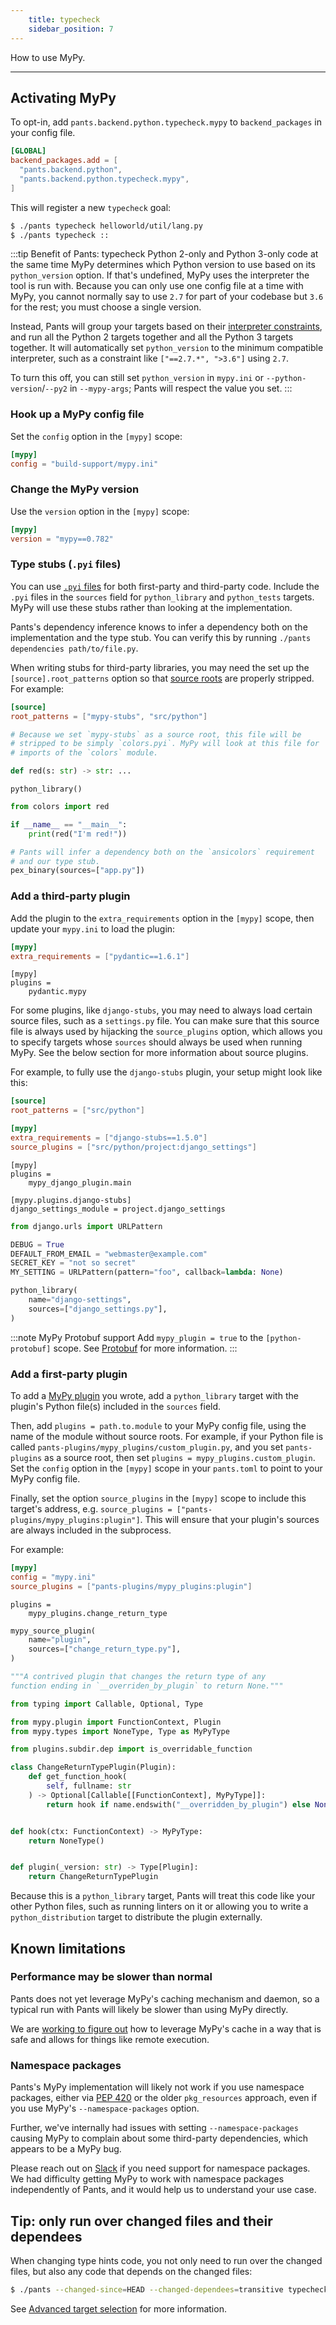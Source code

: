 ```yaml
---
    title: typecheck
    sidebar_position: 7
---
```


How to use MyPy.

---

## Activating MyPy

To opt-in, add `pants.backend.python.typecheck.mypy` to `backend_packages` in your config file.

```toml title="pants.toml"
[GLOBAL]
backend_packages.add = [
  "pants.backend.python",
  "pants.backend.python.typecheck.mypy",
]
```

This will register a new `typecheck` goal:

```bash
$ ./pants typecheck helloworld/util/lang.py
$ ./pants typecheck ::
```

:::tip Benefit of Pants: typecheck Python 2-only and Python 3-only code at the same time
MyPy determines which Python version to use based on its `python_version` option. If that's undefined, MyPy uses the interpreter the tool is run with. Because you can only use one config file at a time with MyPy, you cannot normally say to use `2.7` for part of your codebase but `3.6` for the rest; you must choose a single version.

Instead, Pants will group your targets based on their [interpreter constraints](../overview/interpreter-compatibility.mdx), and run all the Python 2 targets together and all the Python 3 targets together. It will automatically set `python_version` to the minimum compatible interpreter, such as a constraint like `["==2.7.*", ">3.6"]` using `2.7`.

To turn this off, you can still set `python_version` in `mypy.ini` or `--python-version`/`--py2` in `--mypy-args`; Pants will respect the value you set.
:::

### Hook up a MyPy config file

Set the `config` option in the `[mypy]` scope:

```toml title="pants.toml"
[mypy]
config = "build-support/mypy.ini"
```

### Change the MyPy version

Use the `version` option in the `[mypy]` scope:

```toml title="pants.toml"
[mypy]
version = "mypy==0.782"
```

### Type stubs (`.pyi` files)

You can use [`.pyi` files](https://mypy.readthedocs.io/en/stable/stubs.html) for both first-party and third-party code. Include the `.pyi` files in the `sources` field for `python_library` and `python_tests` targets. MyPy will use these stubs rather than looking at the implementation.

Pants's dependency inference knows to infer a dependency both on the implementation and the type stub. You can verify this by running `./pants dependencies path/to/file.py`.

When writing stubs for third-party libraries, you may need the set up the `[source].root_patterns` option so that [source roots](../../using-pants/concepts/source-roots.mdx) are properly stripped. For example:

```toml tab={"label":"pants.toml"}
[source]
root_patterns = ["mypy-stubs", "src/python"]
```

```python tab={"label":"mypy-stubs/colors.pyi"}
# Because we set `mypy-stubs` as a source root, this file will be
# stripped to be simply `colors.pyi`. MyPy will look at this file for
# imports of the `colors` module.

def red(s: str) -> str: ...
```

```text tab={"label":"mypy-stubs/BUILD"}
python_library()
```

```python tab={"label":"src/python/project/app.py"}
from colors import red

if __name__ == "__main__":
    print(red("I'm red!"))
```

```python tab={"label":"src/python/project/BUILD"}
# Pants will infer a dependency both on the `ansicolors` requirement
# and our type stub.
pex_binary(sources=["app.py"])
```

### Add a third-party plugin

Add the plugin to the `extra_requirements` option in the `[mypy]` scope, then update your `mypy.ini` to load the plugin:

```toml tab={"label":"pants.toml"}
[mypy]
extra_requirements = ["pydantic==1.6.1"]
```

```text tab={"label":"mypy.ini"}
[mypy]
plugins =
    pydantic.mypy
```

For some plugins, like `django-stubs`, you may need to always load certain source files, such as a `settings.py` file. You can make sure that this source file is always used by hijacking the `source_plugins` option, which allows you to specify targets whose `sources` should always be used when running MyPy. See the below section for more information about source plugins.

For example, to fully use the `django-stubs` plugin, your setup might look like this:

```toml tab={"label":"pants.toml"}
[source]
root_patterns = ["src/python"]

[mypy]
extra_requirements = ["django-stubs==1.5.0"]
source_plugins = ["src/python/project:django_settings"]
```

```text tab={"label":"mypy.ini"}
[mypy]
plugins =
    mypy_django_plugin.main

[mypy.plugins.django-stubs]
django_settings_module = project.django_settings
```

```python tab={"label":"src/python/project/django_settings.py"}
from django.urls import URLPattern

DEBUG = True
DEFAULT_FROM_EMAIL = "webmaster@example.com"
SECRET_KEY = "not so secret"
MY_SETTING = URLPattern(pattern="foo", callback=lambda: None)
```

```python tab={"label":"src/python/project/BUILD"}
python_library(
    name="django-settings",
    sources=["django_settings.py"],
)
```

:::note MyPy Protobuf support
Add `mypy_plugin = true` to the `[python-protobuf]` scope. See [Protobuf](../../codegen/protobuf-and-grpc.mdx) for more information.
:::

### Add a first-party plugin

To add a [MyPy plugin](https://mypy.readthedocs.io/en/stable/extending_mypy.html) you wrote, add a `python_library` target with the plugin's Python file(s) included in the `sources` field.

Then, add `plugins = path.to.module` to your MyPy config file, using the name of the module without source roots. For example, if your Python file is called `pants-plugins/mypy_plugins/custom_plugin.py`, and you set `pants-plugins` as a source root, then set `plugins = mypy_plugins.custom_plugin`. Set the `config` option in the `[mypy]` scope in your `pants.toml` to point to your MyPy config file.

Finally, set the option `source_plugins` in the `[mypy]` scope to include this target's address, e.g. `source_plugins = ["pants-plugins/mypy_plugins:plugin"]`. This will ensure that your plugin's sources are always included in the subprocess.

For example:

```toml tab={"label":"pants.toml"}
[mypy]
config = "mypy.ini"
source_plugins = ["pants-plugins/mypy_plugins:plugin"]
```

```text tab={"label":"mypy.ini"}
plugins =
    mypy_plugins.change_return_type
```

```python tab={"label":"pants-plugins/mypy_plugins/BUILD"}
mypy_source_plugin(
    name="plugin",
    sources=["change_return_type.py"],
)
```

```python tab={"label":"pants-plugins/mypy_plugins/change_return_type.py"}
"""A contrived plugin that changes the return type of any
function ending in `__overriden_by_plugin` to return None."""

from typing import Callable, Optional, Type

from mypy.plugin import FunctionContext, Plugin
from mypy.types import NoneType, Type as MyPyType

from plugins.subdir.dep import is_overridable_function

class ChangeReturnTypePlugin(Plugin):
    def get_function_hook(
        self, fullname: str
    ) -> Optional[Callable[[FunctionContext], MyPyType]]:
        return hook if name.endswith("__overridden_by_plugin") else None


def hook(ctx: FunctionContext) -> MyPyType:
    return NoneType()


def plugin(_version: str) -> Type[Plugin]:
    return ChangeReturnTypePlugin
```

Because this is a `python_library` target, Pants will treat this code like your other Python files, such as running linters on it or allowing you to write a `python_distribution` target to distribute the plugin externally.

## Known limitations

### Performance may be slower than normal

Pants does not yet leverage MyPy's caching mechanism and daemon, so a typical run with Pants will likely be slower than using MyPy directly.

We are [working to figure out](https://github.com/pantsbuild/pants/issues/10864) how to leverage MyPy's cache in a way that is safe and allows for things like remote execution.

### Namespace packages

Pants's MyPy implementation will likely not work if you use namespace packages, either via [PEP 420](https://www.python.org/dev/peps/pep-0420/) or the older `pkg_resources` approach, even if you use MyPy's `--namespace-packages` option.

Further, we've internally had issues with setting `--namespace-packages` causing MyPy to complain about some third-party dependencies, which appears to be a MyPy bug.

Please reach out on [Slack](/community/members) if you need support for namespace packages. We had difficulty getting MyPy to work with namespace packages independently of Pants, and it would help us to understand your use case.

## Tip: only run over changed files and their dependees

When changing type hints code, you not only need to run over the changed files, but also any code that depends on the changed files:

```bash
$ ./pants --changed-since=HEAD --changed-dependees=transitive typecheck
```

See [Advanced target selection](../../using-pants/advanced-target-selection.mdx) for more information.
